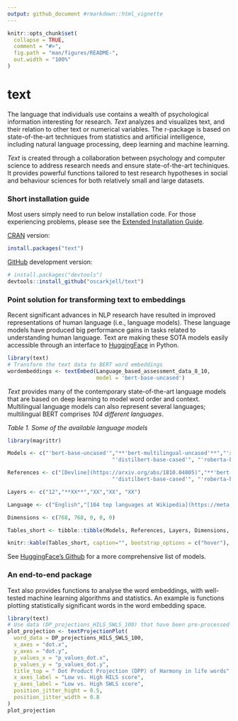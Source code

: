 ```yaml
---
output: github_document #rmarkdown::html_vignette
---
```


<!-- README.md is generated from README.Rmd. Please edit that file -->

```r
knitr::opts_chunk$set(
  collapse = TRUE,
  comment = "#>",
  fig.path = "man/figures/README-",
  out.width = "100%"
)
```

# text

<!-- badges: start -->
<!-- badges: end -->

The language that individuals use contains a wealth of psychological information interesting for research. *Text* analyzes and visualizes text, and their relation to other text or numerical variables. The r-package is based on state-of-the-art techniques from statistics and artificial intelligence, including natural language processing, deep learning and machine learning.



*Text* is created through a collaboration between psychology and computer science to address research needs and ensure state-of-the-art techiniques. It provides powerful functions tailored to test research hypotheses in social and behaviour sciences for both relatively small and large datasets.

### Short installation guide
Most users simply need to run below installation code. 
For those experiencing problems, please see the [Extended Installation Guide](https://www.r-text.org/articles/Extended%20Installation%20Guide.html).

[CRAN](https://CRAN.R-project.org) version:

``` r
install.packages("text")
```

[GitHub](https://github.com/) development version:

``` r
# install.packages("devtools")
devtools::install_github("oscarkjell/text")
```

### Point solution for transforming text to embeddings
Recent significant advances in NLP research have resulted in improved representations of human language (i.e., language models). These language models have produced big performance gains in tasks related to understanding human language. Text are making these SOTA models  easily accessible through an interface to [HuggingFace](https://huggingface.co/transformers/) in Python.

```r
library(text)
# Transform the text data to BERT word embeddings
wordembeddings <- textEmbed(Language_based_assessment_data_8_10, 
                            model = 'bert-base-uncased')
```

*Text* provides many of the contemporary state-of-the-art language models that are based on deep learning to model word order and context. Multilingual language models can also represent several languages; multilingual BERT comprises *104 different languages*. 

*Table 1. Some of the available language models*
``` r
library(magrittr)

Models <- c("'bert-base-uncased'","**'bert-multilingual-uncased'**","'xlnet-base-cased'",
                                 "'distilbert-base-cased'", "'roberta-base'")

References <- c("[Devline](https://arxiv.org/abs/1810.04805)","**'bert-multilingual-uncased'**","'xlnet-base-cased'",
                                 "'distilbert-base-cased'", "'roberta-base'")

Layers <- c("12","**XX**","XX","XX", "XX")

Language <- c("English","[104 top languages at Wikipedia](https://meta.wikimedia.org/wiki/List_of_Wikipedias)","XX","XX", "XX")

Dimensions <- c(768, 768, 0, 0, 0)

Tables_short <- tibble::tibble(Models, References, Layers, Dimensions, Language)

knitr::kable(Tables_short, caption="", bootstrap_options = c("hover"), full_width = T)
```
  
See [HuggingFace's Github](https://github.com/huggingface/transformers) for a more comprehensive list of models. 

### An end-to-end package
Text also provides functions to analyse the word embeddings, with well-tested machine learning algorithms and statistics. An example is functions plotting statistically significant words in the word embedding space.

```r
library(text)
# Use data (DP_projections_HILS_SWLS_100) that have been pre-processed with the textProjectionData function; the preprocessed test-data included in the package is called: DP_projections_HILS_SWLS_100
plot_projection <- textProjectionPlot(
  word_data = DP_projections_HILS_SWLS_100,
  x_axes = "dot.x",
  y_axes = "dot.y",
  p_values_x = "p_values_dot.x",
  p_values_y = "p_values_dot.y",
  title_top = " Dot Product Projection (DPP) of Harmony in life words",
  x_axes_label = "Low vs. High HILS score",
  y_axes_label = "Low vs. High SWLS score",
  position_jitter_hight = 0.5,
  position_jitter_width = 0.8
)
plot_projection

```


